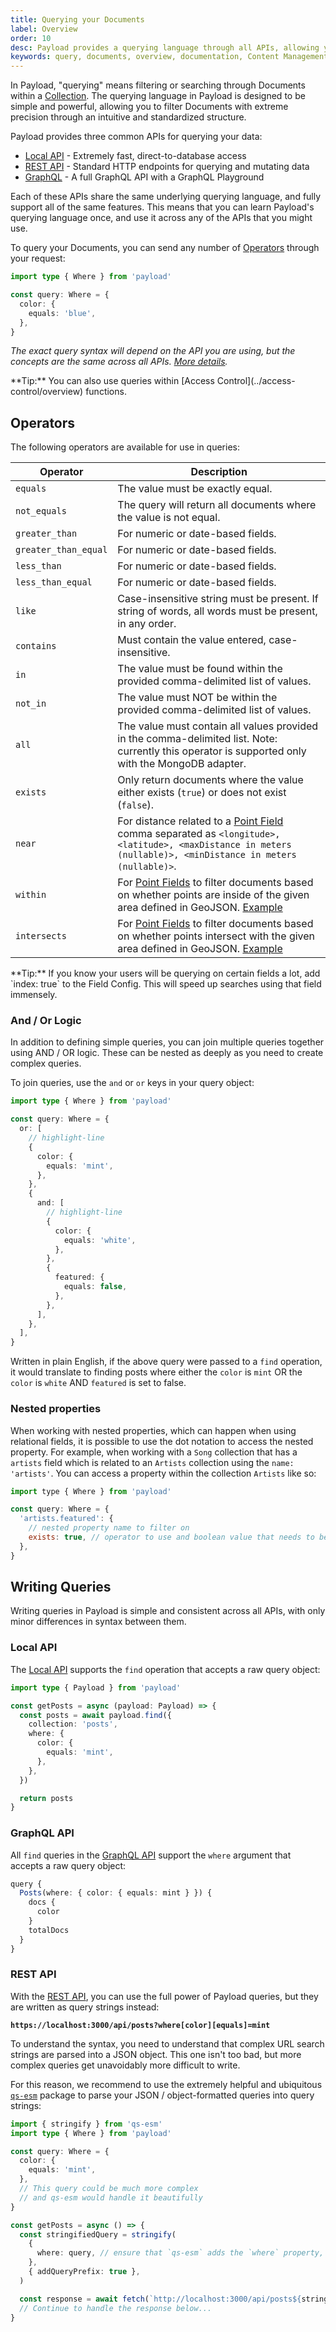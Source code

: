 ```yaml
---
title: Querying your Documents
label: Overview
order: 10
desc: Payload provides a querying language through all APIs, allowing you to filter or search through documents within a Collection.
keywords: query, documents, overview, documentation, Content Management System, cms, headless, javascript, node, react, nextjs
---
```


In Payload, "querying" means filtering or searching through Documents within a [Collection](../configuration/collections). The querying language in Payload is designed to be simple and powerful, allowing you to filter Documents with extreme precision through an intuitive and standardized structure.

Payload provides three common APIs for querying your data:

- [Local API](/docs/local-api/overview) - Extremely fast, direct-to-database access
- [REST API](/docs/rest-api/overview) - Standard HTTP endpoints for querying and mutating data
- [GraphQL](/docs/graphql/overview) - A full GraphQL API with a GraphQL Playground

Each of these APIs share the same underlying querying language, and fully support all of the same features. This means that you can learn Payload's querying language once, and use it across any of the APIs that you might use.

To query your Documents, you can send any number of [Operators](#operators) through your request:

```ts
import type { Where } from 'payload'

const query: Where = {
  color: {
    equals: 'blue',
  },
}
```

_The exact query syntax will depend on the API you are using, but the concepts are the same across all APIs. [More details](#writing-queries)._

<Banner>
  **Tip:** You can also use queries within [Access Control](../access-control/overview) functions.
</Banner>

## Operators

The following operators are available for use in queries:

| Operator             | Description                                                                                                                                                                      |
| -------------------- | -------------------------------------------------------------------------------------------------------------------------------------------------------------------------------- |
| `equals`             | The value must be exactly equal.                                                                                                                                                 |
| `not_equals`         | The query will return all documents where the value is not equal.                                                                                                                |
| `greater_than`       | For numeric or date-based fields.                                                                                                                                                |
| `greater_than_equal` | For numeric or date-based fields.                                                                                                                                                |
| `less_than`          | For numeric or date-based fields.                                                                                                                                                |
| `less_than_equal`    | For numeric or date-based fields.                                                                                                                                                |
| `like`               | Case-insensitive string must be present. If string of words, all words must be present, in any order.                                                                            |
| `contains`           | Must contain the value entered, case-insensitive.                                                                                                                                |
| `in`                 | The value must be found within the provided comma-delimited list of values.                                                                                                      |
| `not_in`             | The value must NOT be within the provided comma-delimited list of values.                                                                                                        |
| `all`                | The value must contain all values provided in the comma-delimited list. Note: currently this operator is supported only with the MongoDB adapter.                                |
| `exists`             | Only return documents where the value either exists (`true`) or does not exist (`false`).                                                                                        |
| `near`               | For distance related to a [Point Field](../fields/point) comma separated as `<longitude>, <latitude>, <maxDistance in meters (nullable)>, <minDistance in meters (nullable)>`.   |
| `within`             | For [Point Fields](../fields/point) to filter documents based on whether points are inside of the given area defined in GeoJSON. [Example](../fields/point#querying-within)      |
| `intersects`         | For [Point Fields](../fields/point) to filter documents based on whether points intersect with the given area defined in GeoJSON. [Example](../fields/point#querying-intersects) |

<Banner type="success">
  **Tip:** If you know your users will be querying on certain fields a lot, add `index: true` to the
  Field Config. This will speed up searches using that field immensely.
</Banner>

### And / Or Logic

In addition to defining simple queries, you can join multiple queries together using AND / OR logic. These can be nested as deeply as you need to create complex queries.

To join queries, use the `and` or `or` keys in your query object:

```ts
import type { Where } from 'payload'

const query: Where = {
  or: [
    // highlight-line
    {
      color: {
        equals: 'mint',
      },
    },
    {
      and: [
        // highlight-line
        {
          color: {
            equals: 'white',
          },
        },
        {
          featured: {
            equals: false,
          },
        },
      ],
    },
  ],
}
```

Written in plain English, if the above query were passed to a `find` operation, it would translate to finding posts where either the `color` is `mint` OR the `color` is `white` AND `featured` is set to false.

### Nested properties

When working with nested properties, which can happen when using relational fields, it is possible to use the dot notation to access the nested property. For example, when working with a `Song` collection that has a `artists` field which is related to an `Artists` collection using the `name: 'artists'`. You can access a property within the collection `Artists` like so:

```js
import type { Where } from 'payload'

const query: Where = {
  'artists.featured': {
    // nested property name to filter on
    exists: true, // operator to use and boolean value that needs to be true
  },
}
```

## Writing Queries

Writing queries in Payload is simple and consistent across all APIs, with only minor differences in syntax between them.

### Local API

The [Local API](../local-api/overview) supports the `find` operation that accepts a raw query object:

```ts
import type { Payload } from 'payload'

const getPosts = async (payload: Payload) => {
  const posts = await payload.find({
    collection: 'posts',
    where: {
      color: {
        equals: 'mint',
      },
    },
  })

  return posts
}
```

### GraphQL API

All `find` queries in the [GraphQL API](../graphql/overview) support the `where` argument that accepts a raw query object:

```ts
query {
  Posts(where: { color: { equals: mint } }) {
    docs {
      color
    }
    totalDocs
  }
}
```

### REST API

With the [REST API](../rest-api/overview), you can use the full power of Payload queries, but they are written as query strings instead:

**`https://localhost:3000/api/posts?where[color][equals]=mint`**

To understand the syntax, you need to understand that complex URL search strings are parsed into a JSON object. This one isn't too bad, but more complex queries get unavoidably more difficult to write.

For this reason, we recommend to use the extremely helpful and ubiquitous [`qs-esm`](https://www.npmjs.com/package/qs-esm) package to parse your JSON / object-formatted queries into query strings:

```ts
import { stringify } from 'qs-esm'
import type { Where } from 'payload'

const query: Where = {
  color: {
    equals: 'mint',
  },
  // This query could be much more complex
  // and qs-esm would handle it beautifully
}

const getPosts = async () => {
  const stringifiedQuery = stringify(
    {
      where: query, // ensure that `qs-esm` adds the `where` property, too!
    },
    { addQueryPrefix: true },
  )

  const response = await fetch(`http://localhost:3000/api/posts${stringifiedQuery}`)
  // Continue to handle the response below...
}
```

